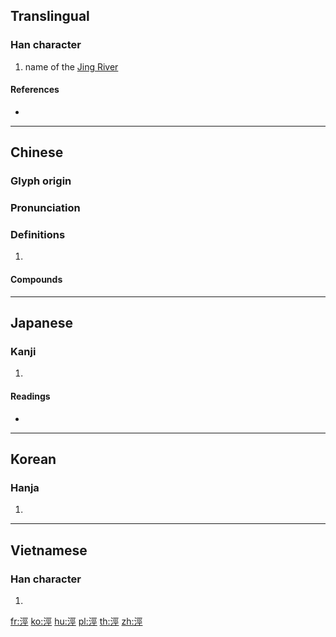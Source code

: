 {{also|泾}}
==Translingual==

===Han character===
{{Han char|rn=85|rad=水|as=07|sn=10|four=31111|canj=EMVM}}

# name of the [[w:Jing River|Jing River]]

====References====
* {{Han ref|kx=0626.080|dkj=17526|dj=1027.140|hdz=31620.150|uh=6D87|ud=28039|bh=AEF9|bd=44793}}

----

==Chinese==
{{zh-forms|s=泾}}

===Glyph origin===
{{Han etym}}

===Pronunciation===
{{zh-pron
|m=jīng
|c=ging1
|mc=y
|oc=y
|cat=
}}

===Definitions===
{{zh-hanzi}}

# {{rfdef|zh}}

====Compounds====
{{zh-der|涇河|涇渭分明|涇渭不分|涇渭|涇流|濁涇清渭|清渭濁涇}}

----

==Japanese==

===Kanji===
{{ja-kanji|grade=|rs=水07}}

# {{defn|lang=ja|sort=水07}}

====Readings====
* {{ja-readings|on=[[てい]] (tei), [[きょう]] (kyō)|kun=[[みぞ]] (mizo)}}

----

==Korean==

===Hanja===
{{ko-hanja|hangeul=경|eumhun=|rv=gyeong|mr=kyŏng|y=kyeng}}

# {{defn|lang=ko|sort=水07}}

----

==Vietnamese==

===Han character===
{{vi-hantu|[[kính]], [[kinh]], [[kênh]]|rs=水07}}

# {{defn|lang=vi|sort=水07}}

[[fr:涇]]
[[ko:涇]]
[[hu:涇]]
[[pl:涇]]
[[th:涇]]
[[zh:涇]]